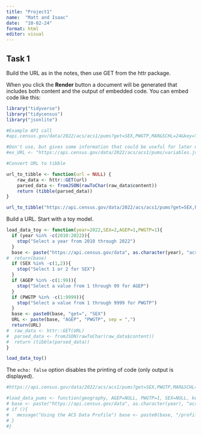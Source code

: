 ```yaml
---
title: "Project1"
name:  "Matt and Isaac"
date:  "10-02-24"
format: html
editor: visual
---
```


## Task 1

Build the URL as in the notes, then use GET from the httr package.

When you click the **Render** button a document will be generated that includes both content and the output of embedded code. You can embed code like this:

```r
library("tidyverse")
library("tidycensus")
library("jsonlite")

#Example API call
#api.census.gov/data/2022/acs/acs1/pums?get=SEX,PWGTP,MAR&SCHL=24&key=YOUR_KEY

#Don't use, but gives some information that could be useful for later development
#ex_URL <- "https://api.census.gov/data/2022/acs/acs1/pums/variables.json"

#Convert URL to tibble

url_to_tibble <- function(url = NULL) {
    raw_data <- httr::GET(url)
    parsed_data <- fromJSON(rawToChar(raw_data$content))
    return (tibble(parsed_data))
}

url_to_tibble("https://api.census.gov/data/2022/acs/acs1/pums?get=SEX,PWGTP,MAR&SCHL=24")

```

Build a URL.  Start with a toy model.

```r
load_data_toy <- function(year=2022,SEX=2,AGEP=1,PWGTP=1){
  if (year %in% -c(2010:2022)){
    stop("Select a year from 2010 through 2022")
  }
  base <- paste("https://api.census.gov/data", as.character(year), "acs", "acs1", "pums?", sep = "/")
#  return(base)
  if (SEX %in% -c(1,2)){
    stop("Select 1 or 2 for SEX")
  }
  if (AGEP %in% -c(1:99)){
    stop("Select a value from 1 through 99 for AGEP")
  }
  if (PWGTP %in% -c(1:9999)){
    stop("Select a value from 1 through 9999 for PWGTP")
  }
  base <- paste0(base, "get=", "SEX")
  URL <- paste(base, "AGEP", "PWGTP", sep = ",")
  return(URL)
#  raw_data <- httr::GET(URL)
#  parsed_data <- fromJSON(rawToChar(raw_data$content))
#  return (tibble(parsed_data))
}

load_data_toy()
```

The `echo: false` option disables the printing of code (only output is displayed).



```r
#https://api.census.gov/data/2022/acs/acs1/pums?get=SEX,PWGTP,MAR&SCHL=24

#load_data_pums <- function(geography, AGEP=NULL, PWGTP=1, SEX=NULL, key, year = 2022, show_call = FALSE) {
# base <- paste("https://api.census.gov/data", as.character(year), "acs", "acs1", "pums?", sep = "/")
# if (){ 
#   message("Using the ACS Data Profile") base <- paste0(base, "/profile") 
# }
#}
```

